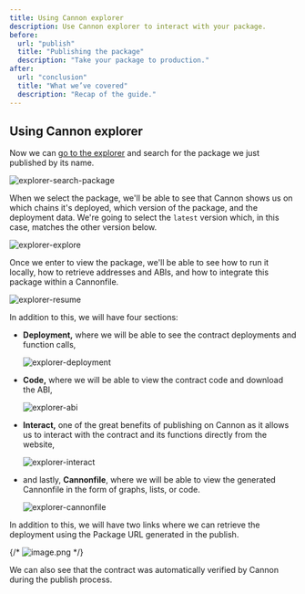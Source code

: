 ```yaml
---
title: Using Cannon explorer
description: Use Cannon explorer to interact with your package.
before:
  url: "publish"
  title: "Publishing the package"
  description: "Take your package to production."
after:
  url: "conclusion"
  title: "What we’ve covered"
  description: "Recap of the guide."
---
```


## Using Cannon explorer

Now we can [go to the explorer](https://usecannon.com/packages) and search for the package we just published by its name.

![explorer-search-package](/images/get-started/explorer-1.png)

When we select the package, we'll be able to see that Cannon shows us on which chains it's deployed, which version of the package, and the deployment data. We're going to select the `latest` version which, in this case, matches the other version below.

![explorer-explore](/images/get-started/explorer-2.png)

Once we enter to view the package, we'll be able to see how to run it locally, how to retrieve addresses and ABIs, and how to integrate this package within a Cannonfile.

![explorer-resume](/images/get-started/explorer-7.png)

In addition to this, we will have four sections:

- **Deployment,** where we will be able to see the contract deployments and function calls,
    
    ![explorer-deployment](/images/get-started/explorer-5.png)
    
- **Code,** where we will be able to view the contract code and download the ABI,
    
    ![explorer-abi](/images/get-started/explorer-6.png)
    
- **Interact,** one of the great benefits of publishing on Cannon as it allows us to interact with the contract and its functions directly from the website,
    
    ![explorer-interact](/images/get-started/explorer-3.png)
    
- and lastly, **Cannonfile**, where we will be able to view the generated Cannonfile in the form of graphs, lists, or code.
    
    ![explorer-cannonfile](/images/get-started/explorer-4.png)
    

In addition to this, we will have two links where we can retrieve the deployment using the Package URL generated in the publish.

{/* ![image.png](https://prod-files-secure.s3.us-west-2.amazonaws.com/cb3cdbe2-f2f5-4b47-818c-90d9098c19b9/d8eb2669-9fd6-46f5-9016-625017201e1a/image.png) */}

We can also see that the contract was automatically verified by Cannon during the publish process.